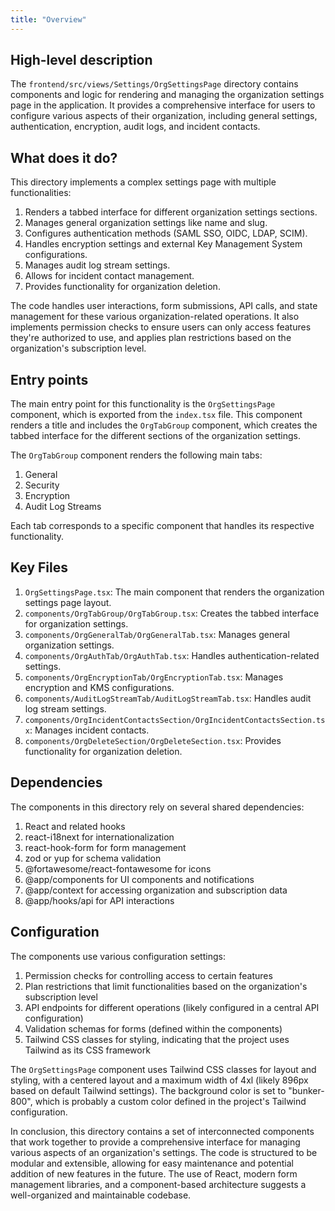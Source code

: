 ```yaml
---
title: "Overview"
---
```


## High-level description
The `frontend/src/views/Settings/OrgSettingsPage` directory contains components and logic for rendering and managing the organization settings page in the application. It provides a comprehensive interface for users to configure various aspects of their organization, including general settings, authentication, encryption, audit logs, and incident contacts.

## What does it do?
This directory implements a complex settings page with multiple functionalities:

1. Renders a tabbed interface for different organization settings sections.
2. Manages general organization settings like name and slug.
3. Configures authentication methods (SAML SSO, OIDC, LDAP, SCIM).
4. Handles encryption settings and external Key Management System configurations.
5. Manages audit log stream settings.
6. Allows for incident contact management.
7. Provides functionality for organization deletion.

The code handles user interactions, form submissions, API calls, and state management for these various organization-related operations. It also implements permission checks to ensure users can only access features they're authorized to use, and applies plan restrictions based on the organization's subscription level.

## Entry points
The main entry point for this functionality is the `OrgSettingsPage` component, which is exported from the `index.tsx` file. This component renders a title and includes the `OrgTabGroup` component, which creates the tabbed interface for the different sections of the organization settings.

The `OrgTabGroup` component renders the following main tabs:

1. General
2. Security
3. Encryption
4. Audit Log Streams

Each tab corresponds to a specific component that handles its respective functionality.

## Key Files
1. `OrgSettingsPage.tsx`: The main component that renders the organization settings page layout.
2. `components/OrgTabGroup/OrgTabGroup.tsx`: Creates the tabbed interface for organization settings.
3. `components/OrgGeneralTab/OrgGeneralTab.tsx`: Manages general organization settings.
4. `components/OrgAuthTab/OrgAuthTab.tsx`: Handles authentication-related settings.
5. `components/OrgEncryptionTab/OrgEncryptionTab.tsx`: Manages encryption and KMS configurations.
6. `components/AuditLogStreamTab/AuditLogStreamTab.tsx`: Handles audit log stream settings.
7. `components/OrgIncidentContactsSection/OrgIncidentContactsSection.tsx`: Manages incident contacts.
8. `components/OrgDeleteSection/OrgDeleteSection.tsx`: Provides functionality for organization deletion.

## Dependencies
The components in this directory rely on several shared dependencies:

1. React and related hooks
2. react-i18next for internationalization
3. react-hook-form for form management
4. zod or yup for schema validation
5. @fortawesome/react-fontawesome for icons
6. @app/components for UI components and notifications
7. @app/context for accessing organization and subscription data
8. @app/hooks/api for API interactions

## Configuration
The components use various configuration settings:

1. Permission checks for controlling access to certain features
2. Plan restrictions that limit functionalities based on the organization's subscription level
3. API endpoints for different operations (likely configured in a central API configuration)
4. Validation schemas for forms (defined within the components)
5. Tailwind CSS classes for styling, indicating that the project uses Tailwind as its CSS framework

The `OrgSettingsPage` component uses Tailwind CSS classes for layout and styling, with a centered layout and a maximum width of 4xl (likely 896px based on default Tailwind settings). The background color is set to "bunker-800", which is probably a custom color defined in the project's Tailwind configuration.

In conclusion, this directory contains a set of interconnected components that work together to provide a comprehensive interface for managing various aspects of an organization's settings. The code is structured to be modular and extensible, allowing for easy maintenance and potential addition of new features in the future. The use of React, modern form management libraries, and a component-based architecture suggests a well-organized and maintainable codebase.